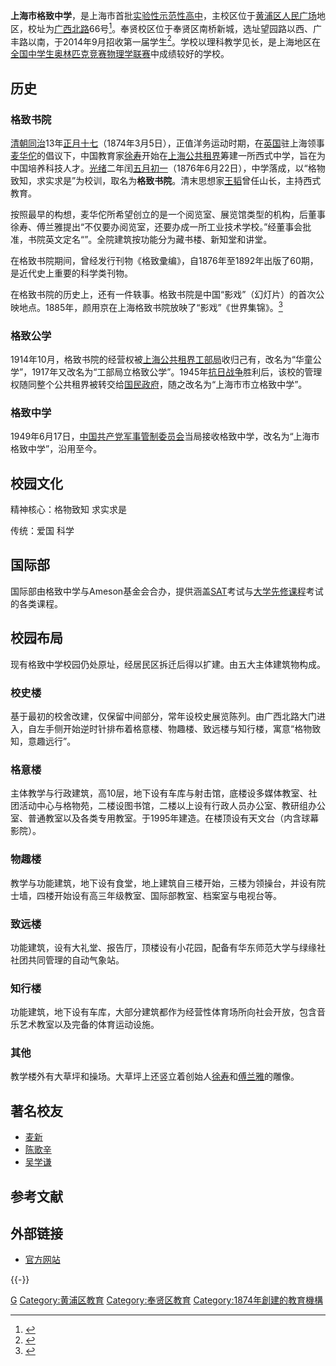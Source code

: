 {{coord|31.23401|121.47553|display=title}}
{{Infobox_Highschool2
|name = 上海市格致中学<br />Shanghai Gezhi High School
|logo = [[File:Logo_of_Shanghai_Gezhi_High_School.svg|现行校徽，以最初的教学楼（今校史楼）大门为设计蓝本]]
|motto=格物致知 求实求是
|established=1874年3月5日
|type=普通中等学校
|principal=吴照<br />高润华（名誉校长）
|country={{CHN}}
|city=[[上海市|上海市]]
|address=广西北路66号
|website=[http://www.gezhi.sh.cn/ 格致中学网站]
}}

'''上海市格致中学'''，是上海市首批[[上海市实验性、示范性高中名单|实验性示范性高中]]，主校区位于[[黄浦区|黄浦区]][[上海人民广场|人民广场]]地区，校址为[[广西北路|广西北路]]66号<ref>{{Cite web |url=http://shtong.gov.cn/newsite/node2/node4/node2249/node75735/node75772/node75922/node75944/userobject1ai91993.html |title=区县志 >> 区志 >> 黄浦区续志 >> 第三十四编教育 >> 第四章中学教育 >> 第五节 中学选介 |accessdate=2019-04-15 |archive-date=2016-04-26 |archive-url=https://web.archive.org/web/20160426082424/http://www.shtong.gov.cn/Newsite/node2/node4/node2249/node75735/node75772/node75922/node75944/userobject1ai91993.html |dead-url=no }}</ref>。奉贤校区位于奉贤区南桥新城，选址望园路以西、广丰路以南，于2014年9月招收第一届学生<ref>{{Cite web |url=http://www.gezhi.sh.cn/infoweb/item-detail.aspx?NewsID=6621 |title=存档副本 |accessdate=2013-08-03 |archive-date=2019-05-10 |archive-url=https://web.archive.org/web/20190510014926/http://www.gezhi.sh.cn/infoweb/item-detail.aspx?NewsID=6621 |dead-url=no }}</ref>。学校以理科教学见长，是上海地区在[[全国中学生学科奥林匹克竞赛#物理学|全国中学生奥林匹克竞赛物理学联赛]]中成绩较好的学校。

== 历史 ==
=== 格致书院 ===
[[清朝|清朝]][[同治|同治]]13年[[正月十七|正月十七]]（1874年3月5日），正值洋务运动时期，在[[英国|英国]]驻上海领事[[麦华佗|麦华佗]]的倡议下，中国教育家[[徐寿|徐寿]]开始在[[上海公共租界|上海公共租界]]筹建一所西式中学，旨在为中国培养科技人才。[[光绪|光绪]]二年闰[[五月初一|五月初一]]（1876年6月22日），中学落成，以“格物致知，求实求是”为校训，取名为'''格致书院'''。清末思想家[[王韬_(思想家)|王韬]]曾任山长，主持西式教育。

按照最早的构想，麦华佗所希望创立的是一个阅览室、展览馆类型的机构，后董事徐寿、傅兰雅提出“不仅要办阅览室，还要办成一所工业技术学校。”经董事会批准，书院英文定名“{{lang|en|The Chinese Polytechnic Institution and Reading Room}}”。全院建筑按功能分为藏书楼、新知堂和讲堂。

在格致书院期间，曾经发行刊物《格致彚编》，自1876年至1892年出版了60期，是近代史上重要的科学类刊物。

在格致书院的历史上，还有一件轶事。格致书院是中国“影戏”（幻灯片）的首次公映地点。1885年，颜用京在上海格致书院放映了“影戏”《世界集锦》。<ref>{{Cite web |url=http://www.historyshanghai.com/admin/WebEdit/UploadFile/199302xyz.pdf |title=格致书院与西方传播 |accessdate=2014-06-08 |archive-date=2015-09-24 |archive-url=https://web.archive.org/web/20150924030507/http://www.historyshanghai.com/admin/WebEdit/UploadFile/199302xyz.pdf |dead-url=no }}</ref>

=== 格致公学 ===
1914年10月，格致书院的经营权被[[上海公共租界工部局|上海公共租界工部局]]收归己有，改名为“华童公学”，1917年又改名为“工部局立格致公学”。1945年[[抗日战争_(中国)|抗日战争]]胜利后，该校的管理权随同整个公共租界被转交给[[国民政府|国民政府]]，随之改名为“上海市市立格致中学”。

=== 格致中学 ===
1949年6月17日，[[中国共产党|中国共产党]][[军事管制委员会|军事管制委员会]]当局接收格致中学，改名为“上海市格致中学”，沿用至今。

== 校园文化 ==
精神核心：格物致知 求实求是

传统：爱国 科学

== 国际部 ==
国际部由格致中学与Ameson基金会合办，提供涵盖[[SAT|SAT]]考试与[[大学先修课程|大学先修课程]]考试的各类课程。

== 校园布局 ==
现有格致中学校园仍处原址，经居民区拆迁后得以扩建。由五大主体建筑物构成。

=== 校史楼 ===

基于最初的校舍改建，仅保留中间部分，常年设校史展览陈列。由广西北路大门进入，自左手侧开始逆时针排布着格意楼、物趣楼、致远楼与知行楼，寓意“格物致知，意趣远行”。

=== 格意楼 ===
主体教学与行政建筑，高10层，地下设有车库与射击馆，底楼设多媒体教室、社团活动中心与格物苑，二楼设图书馆，二楼以上设有行政人员办公室、教研组办公室、普通教室以及各类专用教室。于1995年建造。在楼顶设有天文台（内含球幕影院）。

=== 物趣楼 ===
教学与功能建筑，地下设有食堂，地上建筑自三楼开始，三楼为领操台，并设有院士墙，四楼开始设有高三年级教室、国际部教室、档案室与电视台等。

=== 致远楼 ===
功能建筑，设有大礼堂、报告厅，顶楼设有小花园，配备有华东师范大学与绿缘社社团共同管理的自动气象站。

=== 知行楼 ===
功能建筑，地下设有车库，大部分建筑都作为经营性体育场所向社会开放，包含音乐艺术教室以及完备的体育运动设施。

=== 其他 ===
教学楼外有大草坪和操场。大草坪上还竖立着创始人[[徐寿|徐寿]]和[[傅兰雅|傅兰雅]]的雕像。

== 著名校友 ==
*[[麦新|麦新]]
*[[陈歌辛|陈歌辛]]
*[[吴学谦|吴学谦]]

{{columns-list|2|
*[[吴仲华|吴仲华]]（1933年校友）中国科学院院士
*[[方守贤|方守贤]]（1948年校友）中国科学院院士
*[[邹世昌|邹世昌]]（1949年校友）中国科学院院士
*[[汪集旸|汪集旸]]（1949年校友）中国科学院院士
*[[王正敏|王正敏]]（1949年校友）中国科学院院士
*[[李庆忠_(1930年)|李庆忠]]（1949年校友）中国工程院院士
*[[陈联寿|陈联寿]]（1952年校友）中国工程院院士
*[[张祖培|张祖培]]（1952年校友）俄罗斯自然科学院外籍院士
*[[汪品先|汪品先]]（1953年校友）中国科学院院士
*[[杨福家|杨福家]]（1954年校友）中国科学院院士
*[[李家春|李家春]]（1957年校友）中国科学院院士
*[[杨玉良|杨玉良]]（1968年校友）中国科学院院士
*[[金力|金力]]（1981年校友）中国科学院院士
}}
== 参考文献 ==
{{Reflist|2}}

==外部链接==
* [http://www.gezhi.sh.cn/ 官方网站]{{Wayback|url=http://www.gezhi.sh.cn/ |date=20080324015146 }}

{{-}}
{{国家级示范高中}}
{{上海市实验性示范性高中}}
{{上海人民广场}}
{{C20慕课联盟}}

[[Category:上海中等教育|G]]
[[Category:黄浦区教育|Category:黄浦区教育]]
[[Category:奉贤区教育|Category:奉贤区教育]]
[[Category:1874年創建的教育機構|Category:1874年創建的教育機構]]